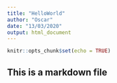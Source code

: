 ```yaml
---
title: "HelloWorld"
author: "Oscar"
date: "13/03/2020"
output: html_document
---
```


```r
knitr::opts_chunk$set(echo = TRUE)
```

## This is a markdown file

